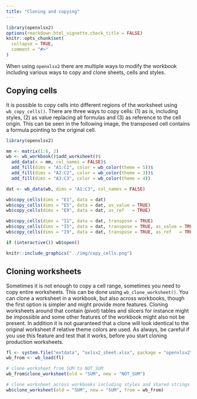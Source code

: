 ```yaml
---
title: "Cloning and copying"
---
```


```r
library(openxlsx2)
options(rmarkdown.html_vignette.check_title = FALSE)
knitr::opts_chunk$set(
  collapse = TRUE,
  comment = "#>"
)
```

When using `openxlsx2` there are multiple ways to modify the workbook including various ways to copy and clone sheets, cells and styles.

## Copying cells

It is possible to copy cells into different regions of the worksheet using `wb_copy_cells()`. There are three ways to copy cells: (1) as is, including styles, (2) as value replacing all formulas and (3) as reference to the cell origin. This can be seen in the following image, the transposed cell contains a formula pointing to the original cell.

```r
library(openxlsx2)

mm <- matrix(1:6, 2)
wb <- wb_workbook()$add_worksheet()$
  add_data(x = mm, col_names = FALSE)$
  add_fill(dims = "A1:C1", color = wb_color(theme = 5))$
  add_fill(dims = "A2:C2", color = wb_color(theme = 3))$
  add_fill(dims = "A3:C3", color = wb_color(theme = 4))

dat <- wb_data(wb, dims = "A1:C3", col_names = FALSE)

wb$copy_cells(dims = "E1", data = dat)
wb$copy_cells(dims = "E5", data = dat, as_value = TRUE)
wb$copy_cells(dims = "E9", data = dat, as_ref   = TRUE)

wb$copy_cells(dims = "I1", data = dat, transpose = TRUE)
wb$copy_cells(dims = "I5", data = dat, transpose = TRUE, as_value = TRUE)
wb$copy_cells(dims = "I9", data = dat, transpose = TRUE, as_ref   = TRUE)

if (interactive()) wb$open()
```

```r
knitr::include_graphics("../img/copy_cells.png")
```

## Cloning worksheets

Sometimes it is not enough to copy a cell range, sometimes you need to copy entire worksheets. This can be done using `wb_clone_worksheet()`. You can clone a worksheet in a workbook, but also across workbooks, though the first option is simpler and might provide more features. Cloning worksheets around that contain (pivot) tables and slicers for instance might be impossible and some other features of the workbook might also not be present. In addition it is not guaranteed that a clone will look identical to the original worksheet if relative theme colors are used. As always, be careful if you use this feature and test that it works, before you start cloning production worksheets.

```r
fl <- system.file("extdata", "oxlsx2_sheet.xlsx", package = "openxlsx2")
wb_from <- wb_load(fl)

# clone worksheet from SUM to NOT_SUM
wb_from$clone_worksheet(old = "SUM", new = "NOT_SUM")

# clone worksheet across workbooks including styles and shared strings
wb$clone_worksheet(old = "SUM", new = "SUM", from = wb_from)
```
